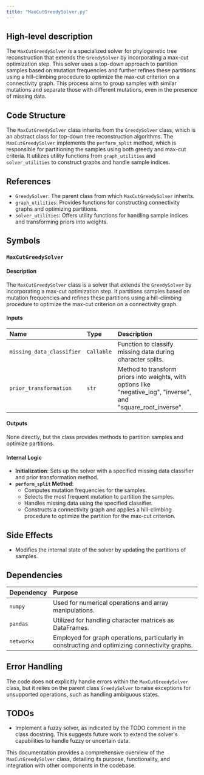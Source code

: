 ```yaml
---
title: "MaxCutGreedySolver.py"
---
```


## High-level description

The `MaxCutGreedySolver` is a specialized solver for phylogenetic tree reconstruction that extends the `GreedySolver` by incorporating a max-cut optimization step. This solver uses a top-down approach to partition samples based on mutation frequencies and further refines these partitions using a hill-climbing procedure to optimize the max-cut criterion on a connectivity graph. This process aims to group samples with similar mutations and separate those with different mutations, even in the presence of missing data.

## Code Structure

The `MaxCutGreedySolver` class inherits from the `GreedySolver` class, which is an abstract class for top-down tree reconstruction algorithms. The `MaxCutGreedySolver` implements the `perform_split` method, which is responsible for partitioning the samples using both greedy and max-cut criteria. It utilizes utility functions from `graph_utilities` and `solver_utilities` to construct graphs and handle sample indices.

## References

- `GreedySolver`: The parent class from which `MaxCutGreedySolver` inherits.
- `graph_utilities`: Provides functions for constructing connectivity graphs and optimizing partitions.
- `solver_utilities`: Offers utility functions for handling sample indices and transforming priors into weights.

## Symbols

### `MaxCutGreedySolver`
#### Description
The `MaxCutGreedySolver` class is a solver that extends the `GreedySolver` by incorporating a max-cut optimization step. It partitions samples based on mutation frequencies and refines these partitions using a hill-climbing procedure to optimize the max-cut criterion on a connectivity graph.

#### Inputs
| Name | Type | Description |
|:-----|:-----|:------------|
| `missing_data_classifier` | `Callable` | Function to classify missing data during character splits. |
| `prior_transformation` | `str` | Method to transform priors into weights, with options like "negative_log", "inverse", and "square_root_inverse". |

#### Outputs
None directly, but the class provides methods to partition samples and optimize partitions.

#### Internal Logic
- **Initialization**: Sets up the solver with a specified missing data classifier and prior transformation method.
- **`perform_split` Method**: 
  - Computes mutation frequencies for the samples.
  - Selects the most frequent mutation to partition the samples.
  - Handles missing data using the specified classifier.
  - Constructs a connectivity graph and applies a hill-climbing procedure to optimize the partition for the max-cut criterion.

## Side Effects
- Modifies the internal state of the solver by updating the partitions of samples.

## Dependencies

| Dependency | Purpose |
|:-----------|:--------|
| `numpy` | Used for numerical operations and array manipulations. |
| `pandas` | Utilized for handling character matrices as DataFrames. |
| `networkx` | Employed for graph operations, particularly in constructing and optimizing connectivity graphs. |

## Error Handling
The code does not explicitly handle errors within the `MaxCutGreedySolver` class, but it relies on the parent class `GreedySolver` to raise exceptions for unsupported operations, such as handling ambiguous states.

## TODOs
- Implement a fuzzy solver, as indicated by the TODO comment in the class docstring. This suggests future work to extend the solver's capabilities to handle fuzzy or uncertain data.

This documentation provides a comprehensive overview of the `MaxCutGreedySolver` class, detailing its purpose, functionality, and integration with other components in the codebase.